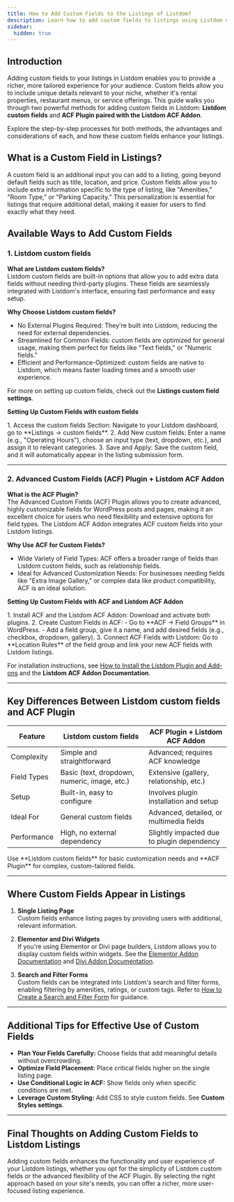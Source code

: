 ```yaml
---
title: How to Add Custom Fields to the Listings of Listdom?
description: Learn how to add custom fields to listings using Listdom custom fields or the ACF Plugin with the Listdom ACF Addon.
sidebar:
  hidden: true
---
```



## Introduction
Adding custom fields to your listings in Listdom enables you to provide a richer, more tailored experience for your audience. Custom fields allow you to include unique details relevant to your niche, whether it's rental properties, restaurant menus, or service offerings. This guide walks you through two powerful methods for adding custom fields in Listdom: **Listdom custom fields** and **ACF Plugin paired with the Listdom ACF Addon**.

Explore the step-by-step processes for both methods, the advantages and considerations of each, and how these custom fields enhance your listings.

## What is a Custom Field in Listings?
A custom field is an additional input you can add to a listing, going beyond default fields such as title, location, and price. Custom fields allow you to include extra information specific to the type of listing, like "Amenities," "Room Type," or "Parking Capacity." This personalization is essential for listings that require additional detail, making it easier for users to find exactly what they need.

## Available Ways to Add Custom Fields

### 1. Listdom custom fields

**What are Listdom custom fields?**  
Listdom custom fields are built-in options that allow you to add extra data fields without needing third-party plugins. These fields are seamlessly integrated with Listdom's interface, ensuring fast performance and easy setup.

**Why Choose Listdom custom fields?**  
- No External Plugins Required: They're built into Listdom, reducing the need for external dependencies.  
- Streamlined for Common Fields: custom fields are optimized for general usage, making them perfect for fields like "Text fields," or "Numeric fields."  
- Efficient and Performance-Optimized: custom fields are native to Listdom, which means faster loading times and a smooth user experience.  

For more on setting up custom fields, check out the **Listings custom field settings**.

**Setting Up Custom Fields with custom fields**

<Steps>
1. Access the custom fields Section: Navigate to your Listdom dashboard, go to **Listings → custom fields**.  
2. Add New custom fields: Enter a name (e.g., "Operating Hours"), choose an input type (text, dropdown, etc.), and assign it to relevant categories.  
3. Save and Apply: Save the custom field, and it will automatically appear in the listing submission form.  
</Steps>

---

### 2. Advanced Custom Fields (ACF) Plugin + Listdom ACF Addon

**What is the ACF Plugin?**  
The Advanced Custom Fields (ACF) Plugin allows you to create advanced, highly customizable fields for WordPress posts and pages, making it an excellent choice for users who need flexibility and extensive options for field types. The Listdom ACF Addon integrates ACF custom fields into your Listdom listings.

**Why Use ACF for Custom Fields?**  
- Wide Variety of Field Types: ACF offers a broader range of fields than Listdom custom fields, such as relationship fields.  
- Ideal for Advanced Customization Needs: For businesses needing fields like "Extra Image Gallery," or complex data like product compatibility, ACF is an ideal solution.  

**Setting Up Custom Fields with ACF and Listdom ACF Addon**

<Steps>
1. Install ACF and the Listdom ACF Addon: Download and activate both plugins.  
2. Create Custom Fields in ACF:  
   - Go to **ACF → Field Groups** in WordPress.  
   - Add a field group, give it a name, and add desired fields (e.g., checkbox, dropdown, gallery).  
3. Connect ACF Fields with Listdom: Go to **Location Rules** of the field group and link your new ACF fields with Listdom listings.  
</Steps>

For installation instructions, see [How to Install the Listdom Plugin and Add-ons](/listdom/installation-and-activation/how-to-install-listdom-plugin-and-addons/) and the **Listdom ACF Addon Documentation**.

---

## Key Differences Between Listdom custom fields and ACF Plugin

| Feature | Listdom custom fields | ACF Plugin + Listdom ACF Addon |
|---------|-------------------|--------------------------------|
| Complexity | Simple and straightforward | Advanced; requires ACF knowledge |
| Field Types | Basic (text, dropdown, numeric, image, etc.) | Extensive (gallery, relationship, etc.) |
| Setup | Built-in, easy to configure | Involves plugin installation and setup |
| Ideal For | General custom fields | Advanced, detailed, or multimedia fields |
| Performance | High, no external dependency | Slightly impacted due to plugin dependency |

<Aside type="tip">
Use **Listdom custom fields** for basic customization needs and **ACF Plugin** for complex, custom-tailored fields.
</Aside>

---

## Where Custom Fields Appear in Listings

1. **Single Listing Page**  
Custom fields enhance listing pages by providing users with additional, relevant information.  

2. **Elementor and Divi Widgets**  
If you're using Elementor or Divi page builders, Listdom allows you to display custom fields within widgets. See the [Elementor Addon Documentation](/listdom/addons/elementor/) and [Divi Addon Documentation](/listdom/addons/divi/).  

3. **Search and Filter Forms**  
Custom fields can be integrated into Listdom's search and filter forms, enabling filtering by amenities, ratings, or custom tags. Refer to [How to Create a Search and Filter Form](/listdom/search-filtering/create-search-filter-form/) for guidance.  

---

## Additional Tips for Effective Use of Custom Fields
- **Plan Your Fields Carefully:** Choose fields that add meaningful details without overcrowding.  
- **Optimize Field Placement:** Place critical fields higher on the single listing page.  
- **Use Conditional Logic in ACF:** Show fields only when specific conditions are met.  
- **Leverage Custom Styling:** Add CSS to style custom fields. See **Custom Styles settings**.  

---

## Final Thoughts on Adding Custom Fields to Listdom Listings
Adding custom fields enhances the functionality and user experience of your Listdom listings, whether you opt for the simplicity of Listdom custom fields or the advanced flexibility of the ACF Plugin. By selecting the right approach based on your site's needs, you can offer a richer, more user-focused listing experience.
